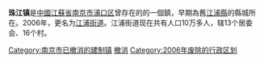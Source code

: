 '''珠江镇'''是[[中國|中國]][[江蘇省|江蘇省]][[南京市|南京市]][[浦口区|浦口区]]曾存在的的一個鎮，早期為舊[[江浦縣|江浦縣]]的縣城所在。2006年，更名为[[江浦街道|江浦街道]]。江浦街道现在共有人口10万多人，辖13个居委会、16个村。

{{江苏行政区划小作品}}
{{DEFAULTSORT:Z}}
[[Category:南京市已撤消的建制镇|Category:南京市已撤消的建制镇]]
[[Category:浦口区行政区划|撤消]]
[[Category:2006年废除的行政区划|Category:2006年废除的行政区划]]